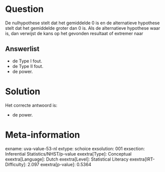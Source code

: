Question
========

De nulhypothese stelt dat het gemiddelde 0 is en de alternatieve
hypothese stelt dat het gemiddelde groter dan 0 is. Als de alternatieve
hypothese waar is, dan verwijst de kans op het gevonden resultaat of
extremer naar

Answerlist
----------

* de Type I fout.
* de Type II fout.
* de power.

Solution
========

Het correcte antwoord is: 

* de power.

Meta-information
================
exname: uva-value-53-nl
extype: schoice
exsolution: 001
exsection: Inferential Statistics/NHST/p-value
exextra[Type]: Conceptual
exextra[Language]: Dutch
exextra[Level]: Statistical Literacy
exextra[IRT-Difficulty]: 2.097
exextra[p-value]: 0.5364
